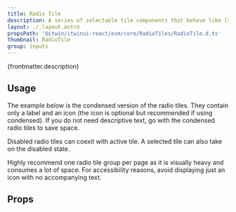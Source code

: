 ```yaml
---
title: Radio Tile
description: A series of selectable tile components that behave like [radio button](radio).
layout: ./_layout.astro
propsPath: '@itwin/itwinui-react/esm/core/RadioTiles/RadioTile.d.ts'
thumbnail: RadioTile
group: inputs
---
```



<p>{frontmatter.description}</p>

<LiveExample src='RadioTile.main.tsx'>
  <AllExamples.RadioTileMainExample client:load />
</LiveExample>

## Usage

The example below is the condensed version of the radio tiles. They contain only a label and an icon (the icon is optional but recommended if using condensed). If you do not need descriptive text, go with the condensed radio tiles to save space.

Disabled radio tiles can coexit with active tile. A selected tile can also take on the disabled state.

<LiveExample src='RadioTile.color.tsx'>
  <AllExamples.RadioTileColorExample client:load />
</LiveExample>

Highly recommend one radio tile group per page as it is visually heavy and consumes a lot of space. For accessibility reasons, avoid displaying just an icon with no accompanying text.

## Props

<PropsTable path={frontmatter.propsPath} />
